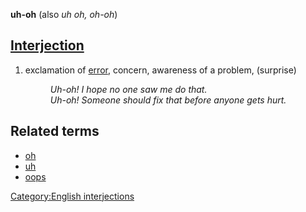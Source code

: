 '''uh-oh'''
(also ''uh oh, oh-oh'')

==[[Interjection]]==
# exclamation of [[error]], concern, awareness of a problem, (surprise)
#: ''Uh-oh!  I hope no one saw me do that.''
#: ''Uh-oh!  Someone should fix that before anyone gets hurt.''

==Related terms==
*[[oh]]
*[[uh]]
*[[oops]]

[[Category:English interjections]]
